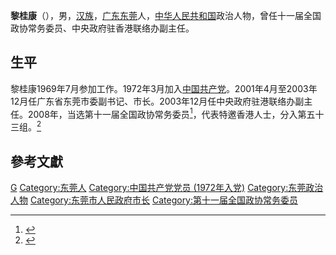 '''黎桂康'''（{{bd|1947年||}}），男，[[汉族|汉族]]，[[广东|广东]][[东莞|东莞]]人，[[中华人民共和国|中华人民共和国]]政治人物，曾任十一届全国政协常务委员、中央政府驻香港联络办副主任。

== 生平 ==
黎桂康1969年7月参加工作。1972年3月加入[[中国共产党|中国共产党]]。2001年4月至2003年12月任广东省东莞市委副书记、市长。2003年12月任中央政府驻港联络办副主任。2008年，当选第十一届全国政协常务委员<ref>{{cite news|title=第十一届全国政协委员名单|url=http://www.indaa.com.cn/zt/2009qglh/zxzs/200903/t20090303_127573.html|accessdate=2013-04-09|newspaper=新华社北京1月25日电 中国人民政治协商会议第十一届全国委员会委员名单(共2237人，2008年1月25日政协第十届全国委员会常务委员会第二十次会议通过)|date=2008-01-25|deadurl=yes|archiveurl=https://web.archive.org/web/20130928014403/http://www.indaa.com.cn/zt/2009qglh/zxzs/200903/t20090303_127573.html|archivedate=2013-09-28}}</ref>，代表特邀香港人士，分入第五十三组。<ref>{{cite news|title=全国政协信息-黎桂康|url=http://www.cppcc.gov.cn/CMS/wylibary/showJcwyxtInfoWylibary.action?tabJcwyxt.guid=11W0019840&wytype=wjwy|accessdate=2013-04-11|newspaper=全国政协委员会|archive-date=2016-08-18|archive-url=https://web.archive.org/web/20160818130136/http://www.cppcc.gov.cn/CMS/wylibary/showJcwyxtInfoWylibary.action?tabJcwyxt.guid=11W0019840&wytype=wjwy|dead-url=no}}</ref>

==參考文獻==
{{reflist}}

{{start box}}
{{s-gov|prc}}
{{s-before|[[佟星|佟星]]}}
{{s-title|[[东莞市人民政府|东莞市人民政府]]市长|2001年4月－2003年12月}}
{{s-after|[[刘志庚|刘志庚]]}}
{{end box}}

{{Authority control}}
{{DEFAULTSORT:L黎}}
[[Category:黎姓|G]]
[[Category:东莞人|Category:东莞人]]
[[Category:中国共产党党员_(1972年入党)|Category:中国共产党党员 (1972年入党)]]
[[Category:东莞政治人物|Category:东莞政治人物]]
[[Category:东莞市人民政府市长|Category:东莞市人民政府市长]]
[[Category:第十一届全国政协常务委员|Category:第十一届全国政协常务委员]]


{{中国政治人物小作品}}